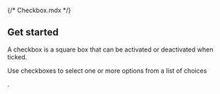{/* Checkbox.mdx */}

 
 
<Meta title="Get started" />
 
## Get started
 
A checkbox is a square box that can be activated or deactivated when ticked. 
 
Use checkboxes to select one or more options from a list of choices

.
